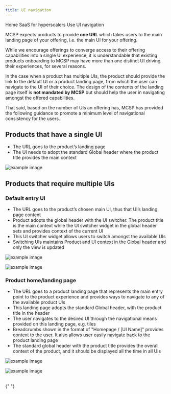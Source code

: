 ```yaml
---
title: UI navigation
---
```



<Breadcrumb>
  <BreadcrumbItem href="https://pages.github.ibm.com/cdai-design/pal/">
    Home
  </BreadcrumbItem>
  <BreadcrumbItem href="https://pages.github.ibm.com/cdai-design/pal/saas-for-hyperscalers/overview">
    SaaS for hyperscalers
  </BreadcrumbItem>
  <BreadcrumbItem href="https://pages.github.ibm.com/cdai-design/pal/saas-for-hyperscalers/use">
    Use
  </BreadcrumbItem>
  <BreadcrumbItem
    isCurrentPage
    href="https://pages.github.ibm.com/cdai-design/pal/saas-for-hyperscalers/use-patterns/ui-navigation"
  >
    UI navigation
  </BreadcrumbItem>
</Breadcrumb>

MCSP expects products to provide **one URL** which takes users to the main landing page of your offering, i.e. the main UI for your offering.

While we encourage offerings to converge access to their offering capabilities into a single UI experience, it is understandable that existing products onboarding to MCSP may have more than one distinct UI driving their experiences, for several reasons.

In the case when a product has multiple UIs, the product should provide the link to the default UI or a product landing page, from which the user can navigate to the UI of their choice. The design of the contents of the landing page itself is **not mandated by MCSP** but should help the user in navigating amongst the offered capabilities.

That said, based on the number of UIs an offering has, MCSP has provided the following guidance to promote a minimum level of navigational consistency for the users.

## Products that have a single UI

- The URL goes to the product’s landing page
- The UI needs to adopt the standard Global header where the product title provides the main context

![example image](images/APIconnect.png)

## Products that require multiple UIs

### Default entry UI

- The URL goes to the product’s chosen main UI, thus that UI’s landing page content
- Product adopts the global header with the UI switcher. The product title is the main context while the UI switcher widget in the global header sets and provides context of the current UI
- This UI switcher widget allows users to switch amongst the available UIs
- Switching UIs maintains Product and UI context in the Global header and only the view is updated

![example image](images/appConnect.png)

![example image](images/switcherOpen.png)

### Product home/landing page

- The URL goes to a product landing page that represents the main entry point to the product experience and provides ways to navigate to any of the available product UIs
- This landing page adopts the standard Global header, with the product title in the header
- The user navigates to the desired UI through the navigational means provided on this landing page, e.g. tiles
- Breadcrumbs shown in the format of "Homepage / [UI Name]" provides context to the user. It also allows user easily navigate back to the product landing page
- The standard global header with the product title provides the overall context of the product, and it should be displayed all the time in all UIs

![example image](images/contentServices.png)

![example image](images/contentServices2.png)

<br />

<CardGroup>
  <MiniCard
    title="Figma template"
    href="https://www.figma.com/file/SlZ7TK2mTzNLIHZB2dGXRF/MCSP-Onboarding-Design-Guide?node-id=2462%3A704594&t=jUV3FLbX6twMmqBh-1"
    actionIcon="launch"
  ></MiniCard>
  <MiniCard
    title="Storybook"
    href="https://pages.github.ibm.com/automation-saas/automation-common-header/?path=/story/automation-header--with-account-switcher"
    actionIcon="launch"
  ></MiniCard>
</CardGroup>{" "}
